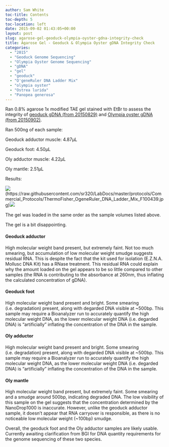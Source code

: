 ```yaml
---
author: Sam White
toc-title: Contents
toc-depth: 5
toc-location: left
date: 2015-09-02 01:43:05+00:00
layout: post
slug: agarose-gel-geoduck-olympia-oyster-gdna-integrity-check
title: Agarose Gel - Geoduck & Olympia Oyster gDNA Integrity Check
categories:
  - "2015"
  - "Geoduck Genome Sequencing"
  - "Olympia Oyster Genome Sequencing"
  - "gDNA"
  - "gel"
  - "geoduck"
  - "O'geneRuler DNA Ladder Mix"
  - "olympia oyster"
  - "Ostrea lurida"
  - "Panopea generosa"
---
```


Ran 0.8% agarose 1x modified TAE gel stained with EtBr to assess the integrity of [geoduck gDNA (from 20150829)](../2015-08-29-genomic-dna-isolation-geoduck-adductor-muscle-foot/index.qmd) and [Olympia oyster gDNA (from 20150902)](../2015-09-02-genomic-dna-isolation-olympia-oyster-adductor-musle-mantle/index.qmd).

Ran 500ng of each sample:

Geoduck adductor muscle: 4.87μL

Geoduck foot: 4.50μL

Oly adductor muscle: 4.22μL

Oly mantle: 2.51μL

Results:

![](https://raw.githubusercontent.com/sr320/LabDocs/master/protocols/Commercial_Protocols/ThermoFisher_OgeneRuler_DNA_Ladder_Mix_F100439.jpg)(https://raw.githubusercontent.com/sr320/LabDocs/master/protocols/Commercial_Protocols/ThermoFisher_OgeneRuler_DNA_Ladder_Mix_F100439.jpg)[![](http://eagle.fish.washington.edu/Arabidopsis/20150901_gDNA_geoduck_oly.jpg)](http://eagle.fish.washington.edu/Arabidopsis/20150901_gDNA_geoduck_oly.jpg)





The gel was loaded in the same order as the sample volumes listed above.

The gel is a bit disappointing.



#### Geoduck adductor



High molecular weight band present, but extremely faint. Not too much smearing, but accumulation of low molecular weight smudge suggests residual RNA. This is despite the fact that the kit used for isolation (E.Z.N.A. Mollusc DNA Kit) has a RNase treatment. This residual RNA could explain why the amount loaded on the gel appears to be so little compared to other samples (the RNA is contributing to the absorbance at 260nm, thus inflating the calculated concentration of gDNA).



#### Geoduck foot



High molecular weight band present and bright. Some smearing (i.e. degradation) present, along with degarded DNA visible at ~500bp. This sample may require a Bioanalyzer run to accurately quantify the high molecular weight DNA, as the lower molecular weight DNA (i.e. degarded DNA) is "artificially" inflating the concentration of the DNA in the sample.



#### Oly adductor



High molecular weight band present and bright. Some smearing (i.e. degradation) present, along with degarded DNA visible at ~500bp. This sample may require a Bioanalyzer run to accurately quantify the high molecular weight DNA, as the lower molecular weight DNA (i.e. degarded DNA) is "artificially" inflating the concentration of the DNA in the sample.



#### Oly mantle



High molecular weight band present, but extremely faint. Some smearing and a smudge around 500bp, indicating degraded DNA. The low visibility of this sample on the gel suggests that the concentration determined by the NanoDrop1000 is inaccurate. However, unlike the geoduck adductor sample, it doesn't appear that RNA carryover is responsible, as there is no noticeable low molecular weight (~100bp) smudge.



Overall, the geoduck foot and the Oly adductor samples are likely usable. Currently awaiting clarification from BGI for DNA quantity requirements for the genome sequencing of these two species.

